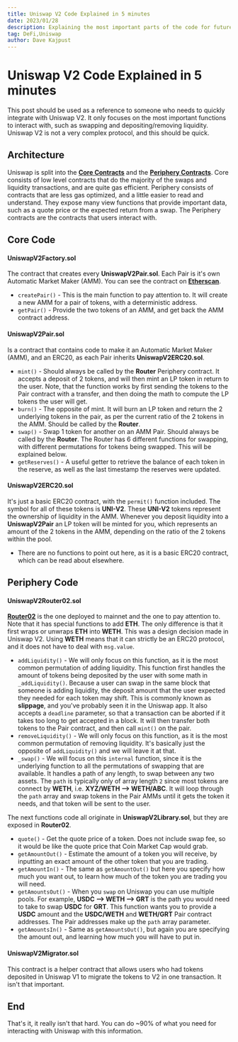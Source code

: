 ```yaml
---
title: Uniswap V2 Code Explained in 5 minutes
date: 2023/01/28
description: Explaining the most important parts of the code for future, easy reference
tag: DeFi,Uniswap
author: Dave Kajpust
---
```


# Uniswap V2 Code Explained in 5 minutes

This post should be used as a reference to someone who needs to quickly integrate with Uniswap V2. It only focuses on the most important functions to interact with, such as swapping and depositing/removing liquidity. Uniswap V2 is not a very complex protocol, and this should be quick.

## Architecture

Uniswap is split into the [**Core Contracts**](https://github.com/Uniswap/v2-core) and the [**Periphery Contracts**](https://github.com/Uniswap/v2-periphery). Core consists of low level contracts that do the majority of the swaps and liquidity transactions, and are quite gas efficient. Periphery consists of contracts that are less gas optimized, and a little easier to read and understand. They expose many view functions that provide important data, such as a quote price or the expected return from a swap. The Periphery contracts are the contracts that users interact with.

## Core Code

#### UniswapV2Factory.sol

The contract that creates every **UniswapV2Pair.sol**. Each Pair is it's own Automatic Market Maker (AMM). You can see the contract on [**Etherscan**](https://etherscan.io/address/0x5C69bEe701ef814a2B6a3EDD4B1652CB9cc5aA6f).

- `createPair()` - This is the main function to pay attention to. It will create a new AMM for a pair of tokens, with a deterministic address.
- `getPair()` - Provide the two tokens of an AMM, and get back the AMM contract address.

#### UniswapV2Pair.sol

Is a contract that contains code to make it an Automatic Market Maker (AMM), and an ERC20, as each Pair inherits **UniswapV2ERC20.sol**.

- `mint()` - Should always be called by the **Router** Periphery contract. It accepts a deposit of 2 tokens, and will then mint an LP token in return to the user. Note, that the function works by first sending the tokens to the Pair contract with a transfer, and then doing the math to compute the LP tokens the user will get.
- `burn()` - The opposite of mint. It will burn an LP token and return the 2 underlying tokens in the pair, as per the current ratio of the 2 tokens in the AMM. Should be called by the **Router**.
- `swap()` - Swap 1 token for another on an AMM Pair. Should always be called by the **Router**. The Router has 6 different functions for swapping, with different permutations for tokens being swapped. This will be explained below.
- `getReserves()` - A useful getter to retrieve the balance of each token in the reserve, as well as the last timestamp the reserves were updated.

#### UniswapV2ERC20.sol

It's just a basic ERC20 contract, with the `permit()` function included. The symbol for all of these tokens is **UNI-V2**. These **UNI-V2** tokens represent the ownership of liquidity in the AMM. Whenever you deposit liquidity into a **UniswapV2Pair** an LP token will be minted for you, which represents an amount of the 2 tokens in the AMM, depending on the ratio of the 2 tokens within the pool.

- There are no functions to point out here, as it is a basic ERC20 contract, which can be read about elsewhere.

## Periphery Code

#### UniswapV2Router02.sol

[**Router02**](https://etherscan.io/address/0x7a250d5630b4cf539739df2c5dacb4c659f2488d) is the one deployed to mainnet and the one to pay attention to. Note that it has special functions to add **ETH**. The only difference is that it first wraps or unwraps **ETH** into **WETH**. This was a design decision made in Uniswap V2. Using **WETH** means that it can strictly be an ERC20 protocol, and it does not have to deal with `msg.value`.

- `addLiquidity()` - We will only focus on this function, as it is the most common permutation of adding liquidity. This function first handles the amount of tokens being deposited by the user with some math in `_addLiquidity()`. Because a user can swap in the same block that someone is adding liquidity, the deposit amount that the user expected they needed for each token may shift. This is commonly known as **slippage**, and you've probably seen it in the Uniswap app. It also accepts a `deadline` parameter, so that a transaction can be aborted if it takes too long to get accepted in a block. It will then transfer both tokens to the Pair contract, and then call `mint()` on the pair. 
- `removeLiquidity()` - We will only focus on this function, as it is the most common permutation of removing liquidity. It's basically just the opposite of `addLiquidity()` and we will leave it at that.
- `_swap()` - We will focus on this `internal` function, since it is the underlying function to all the permutations of swapping that are available. It handles a path of any length, to swap between any two assets. The `path` is typically only of array length `2` since most tokens are connect by **WETH**, i.e. **XYZ/WETH --> WETH/ABC**. It will loop through the `path` array and swap tokens in the Pair AMMs until it gets the token it needs, and that token will be sent to the user.

The next functions code all originate in **UniswapV2Library.sol**, but they are exposed in **Router02**.

- `quote()` - Get the quote price of a token. Does not include swap fee, so it would be like the quote price that Coin Market Cap would grab.
- `getAmountOut()` - Estimate the amount of a token you will receive, by inputting an exact amount of the other token that you are trading.
- `getAmountIn()` - The same as `getAmountOut()` but here you specify how much you want out, to learn how much of the token you are trading you will need.
- `getAmountsOut()` - When you `swap` on Uniswap you can use multiple pools. For example, **USDC --> WETH --> GRT** is the path you would need to take to swap **USDC** for **GRT**. This function wants you to provide a **USDC** amount and the **USDC/WETH** and **WETH/GRT** Pair contract addresses. The Pair addresses make up the `path` array parameter.
- `getAmountsIn()` - Same as `getAmountsOut()`, but again you are specifying the amount out, and learning how much you will have to put in.

#### UniswapV2Migrator.sol

This contract is a helper contract that allows users who had tokens deposited in Uniswap V1 to migrate the tokens to V2 in one transaction. It isn't that important.

## End

That's it, it really isn't that hard. You can do ~90% of what you need for interacting with Uniswap with this information.